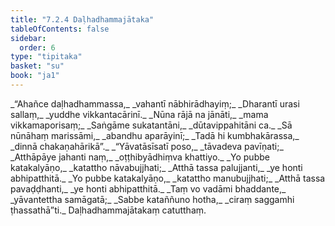 ```yaml
---
title: "7.2.4 Daḷhadhammajātaka"
tableOfContents: false
sidebar:
  order: 6
type: "tipitaka"
basket: "su"
book: "ja1"
---
```



<DynamicBreadcrumb />

<Division number="98" book="ja1">

<Paragraph number="1597" type="verses" book="ja1">
_“Ahañce daḷhadhammassa,_  
_vahantī nābhirādhayiṃ;_  
_Dharantī urasi sallaṃ,_  
_yuddhe vikkantacārinī._  

</Paragraph>

</Division>
<Division number="99" book="ja1">

<Paragraph number="1598" type="verses" book="ja1">
_Nūna rājā na jānāti,_  
_mama vikkamaporisaṃ;_  
_Saṅgāme sukatantāni,_  
_dūtavippahitāni ca._  

</Paragraph>

</Division>
<Division number="100" book="ja1">

<Paragraph number="1599" type="verses" book="ja1">
_Sā nūnāhaṃ marissāmi,_  
_abandhu aparāyinī;_  
_Tadā hi kumbhakārassa,_  
_dinnā chakaṇahārikā”._  

</Paragraph>

</Division>
<Division number="101" book="ja1">

<Paragraph number="1600" type="verses" book="ja1">
_“Yāvatāsīsatī poso,_  
_tāvadeva pavīṇati;_  
_Atthāpāye jahanti naṃ,_  
_oṭṭhibyādhiṃva khattiyo._  

</Paragraph>

</Division>
<Division number="102" book="ja1">

<Paragraph number="1601" type="verses" book="ja1">
_Yo pubbe katakalyāṇo,_  
_katattho nāvabujjhati;_  
_Atthā tassa palujjanti,_  
_ye honti abhipatthitā._  

</Paragraph>

</Division>
<Division number="103" book="ja1">

<Paragraph number="1602" type="verses" book="ja1">
_Yo pubbe katakalyāṇo,_  
_katattho manubujjhati;_  
_Atthā tassa pavaḍḍhanti,_  
_ye honti abhipatthitā._  

</Paragraph>

</Division>
<Division number="104" book="ja1">

<Paragraph number="1603" type="verses" book="ja1">
_Taṃ vo vadāmi bhaddante,_  
_yāvantettha samāgatā;_  
_Sabbe kataññuno hotha,_  
_ciraṃ saggamhi ṭhassathā”ti._  


</Paragraph>
</Division>

<Paragraph number="1604" type="center" book="ja1">
Daḷhadhammajātakaṃ catutthaṃ.
</Paragraph>